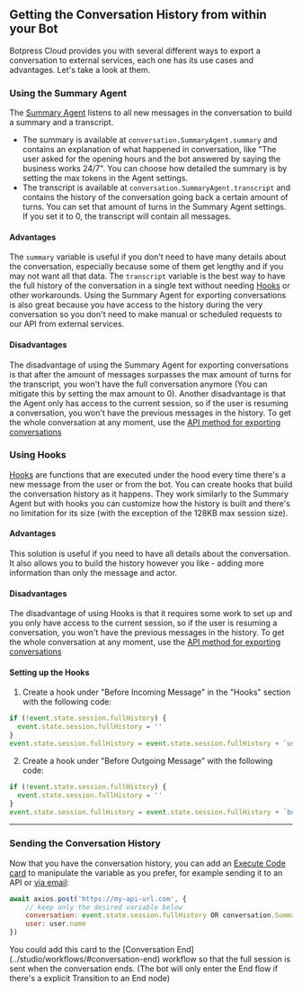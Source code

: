 
## Getting the Conversation History from within your Bot

Botpress Cloud provides you with several different ways to export a conversation to external services, each one has its use cases and advantages. Let's take a look at them.

### Using the Summary Agent

The [Summary Agent](../../studio/agents/#summary-agent) listens to all new messages in the conversation to build a summary and a transcript.

- The summary is available at `conversation.SummaryAgent.summary` and contains an explanation of what happened in conversation, like "The user asked for the opening hours and the bot answered by saying the business works 24/7". You can choose how detailed the summary is by setting the max tokens in the Agent settings.
- The transcript is available at `conversation.SummaryAgent.transcript` and contains the history of the conversation going back a certain amount of turns. You can set that amount of turns in the Summary Agent settings. If you set it to 0, the transcript will contain all messages.

#### Advantages

The `summary` variable is useful if you don't need to have many details about the conversation, especially because some of them get lengthy and if you may not want all that data. The `transcript` variable is the best way to have the full history of the conversation in a single text without needing [Hooks](../../studio/hooks) or other workarounds. Using the Summary Agent for exporting conversations is also great because
you have access to the history during the very conversation so you don't need to make manual or scheduled requests to our API from external services.

#### Disadvantages

The disadvantage of using the Summary Agent for exporting conversations is that after the amount of messages surpasses
the max amount of turns for the transcript, you won't have the full conversation anymore (You can mitigate this by setting the max amount to 0). Another disadvantage is that the Agent only has access to the
current session, so if the user is resuming a conversation, you won't have the previous messages in the history. To get the whole
conversation at any moment, use the [API method for exporting conversations](./with-the-api)

### Using Hooks

[Hooks](../../studio/hooks) are functions that are executed under the hood every time there's a new message from the user or from the bot. You can create hooks that build the conversation history as it happens. They work similarly to the Summary Agent but with hooks you can customize how the history is built and there's no limitation for its size (with the exception of the 128KB max session size).

#### Advantages

This solution is useful if you need to have all details about the conversation. It also allows you to build the history however you like - adding more information than only the message and actor.

#### Disadvantages

The disadvantage of using Hooks is that it requires some work to set up and you only have access to the current session, so if the user is resuming a conversation, you
won't have the previous messages in the history. To get the whole conversation at any moment, use the [API method for exporting
conversations](./with-the-api)

#### Setting up the Hooks

1. Create a hook under "Before Incoming Message" in the "Hooks" section with the following code:

```js
if (!event.state.session.fullHistory) {
  event.state.session.fullHistory = ''
}
event.state.session.fullHistory = event.state.session.fullHistory + `user:  ${event.payload.text}` + '\n'
```

2. Create a hook under "Before Outgoing Message" with the following code:

```js
if (!event.state.session.fullHistory) {
  event.state.session.fullHistory = ''
}
event.state.session.fullHistory = event.state.session.fullHistory + `bot: ${outgoingEvent.payload.text}` + '\n'
```

---

### Sending the Conversation History

Now that you have the conversation history, you can add an [Execute Code card](../toolbox/execute-code) to manipulate the variable as you prefer, for example sending it to an API or [via email](../../getting-sarted/tips-and-tricks/#send-emails-using-sendgrid-api):

```js
await axios.post('https://my-api-url.com', {
	// keep only the desired variable below
	conversation: event.state.session.fullHistory OR conversation.SummaryAgent.summary OR conversation.SummaryAgent.transcript
	user: user.name
})
```

<Callout type="info">
  You could add this card to the [Conversation End](../studio/workflows/#conversation-end) workflow so that the full
  session is sent when the conversation ends. (The bot will only enter the End flow if there's a explicit Transition to
  an End node)
</Callout>

